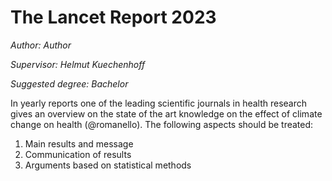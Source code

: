 # The Lancet Report 2023    {#he1}

*Author: Author*

*Supervisor: Helmut Kuechenhoff*

*Suggested degree: Bachelor* 

In yearly reports one of the leading scientific journals in health research 
gives an overview on the state of the art knowledge on the effect of climate 
change on health (@romanello).  The following aspects should be treated: 

#. Main results and message 
#.  Communication of results 
#. Arguments based on statistical methods 

